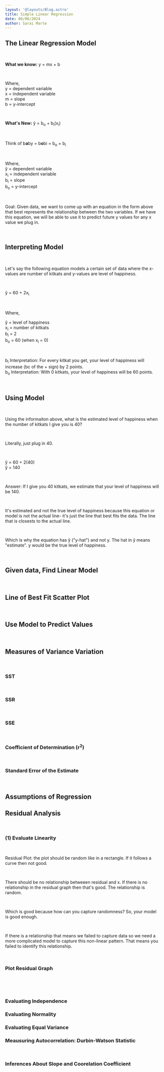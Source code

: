 ```yaml
---
layout: '@layouts/Blog.astro'
title: Simple Linear Regression
date: 06/06/2024
author: Sarai Marte
---
```


## The Linear Regression Model

&nbsp;&nbsp;&nbsp;&nbsp;

**What we know:** y = mx + b

&nbsp;&nbsp;&nbsp;&nbsp;

Where,  
y = dependent variable  
x = independent variable   
m = slope  
b = y-intercept   

&nbsp;&nbsp;&nbsp;&nbsp;

**What's New:** ŷ = b<sub>o</sub> + b<sub>i</sub>(x<sub>i</sub>) 

&nbsp;&nbsp;&nbsp;&nbsp;

Think of b**a**by = b**o**bi =  b<sub>o</sub> + b<sub>i</sub> 

&nbsp;&nbsp;&nbsp;&nbsp;

Where,    
ŷ = dependent variable   
x<sub>i</sub> = independent variable      
b<sub>i</sub> = slope    
b<sub>o</sub> = y-intercept   

&nbsp;&nbsp;&nbsp;&nbsp;

Goal: Given data, we want to come up with an equation in the form above that best represents the relationship between the two variables. If we have this equation, we will be able to use it to predict future y values for any x value we plug in.

&nbsp;&nbsp;&nbsp;&nbsp;

## Interpreting Model

&nbsp;&nbsp;&nbsp;&nbsp;

Let's say the following equation models a certain set of data where the x-values are number of kitkats and y-values are level of happiness.

&nbsp;&nbsp;&nbsp;&nbsp;

ŷ = 60 + 2x<sub>i</sub>

&nbsp;&nbsp;&nbsp;&nbsp;

Where,

ŷ = level of happiness  
x<sub>i</sub> = number of kitkats  
b<sub>i</sub> = 2  
b<sub>o</sub> = 60 (when x<sub>i</sub> = 0) 

&nbsp;&nbsp;&nbsp;&nbsp;

b<sub>i</sub> Interpretation: For every kitkat you get, your level of happiness will increase (bc of the + sign) by 2 points.  
b<sub>o</sub> Interpretation: With 0 kitkats, your level of happiness will be 60 points.   

&nbsp;&nbsp;&nbsp;&nbsp;

## Using Model

&nbsp;&nbsp;&nbsp;&nbsp;

Using the informaiton above, what is the estimated level of happiness when the number of kitkats I give you is 40?

&nbsp;&nbsp;&nbsp;&nbsp;

Literally, just plug in 40.

&nbsp;&nbsp;&nbsp;&nbsp;

ŷ = 60 + 2(40)  
ŷ = 140  

&nbsp;&nbsp;&nbsp;&nbsp;

Answer: If I give you 40 kitkats, we estimate that your level of happiness will be 140.

&nbsp;&nbsp;&nbsp;&nbsp;

It's estimated and not the true level of happiness because this equation or model is not the actual line- it's just the line that best fits the data. The line that is closests to the actual line.

&nbsp;&nbsp;&nbsp;&nbsp;

Which is why the equation has ŷ ("y-hat") and not y. The hat in ŷ means "estimate". y would be the true level of happiness.

&nbsp;&nbsp;&nbsp;&nbsp;

## Given data, Find Linear Model

&nbsp;&nbsp;&nbsp;&nbsp;

## Line of Best Fit Scatter Plot

&nbsp;&nbsp;&nbsp;&nbsp;

## Use Model to Predict Values

&nbsp;&nbsp;&nbsp;&nbsp;

## Measures of Variance Variation

&nbsp;&nbsp;&nbsp;&nbsp;

### SST 

&nbsp;&nbsp;&nbsp;&nbsp;

### SSR

&nbsp;&nbsp;&nbsp;&nbsp;

### SSE

&nbsp;&nbsp;&nbsp;&nbsp;

### Coefficient of Determination (r<sup>2</sup>)

&nbsp;&nbsp;&nbsp;&nbsp;

### Standard Error of the Estimate

&nbsp;&nbsp;&nbsp;&nbsp;

## Assumptions of Regression

## Residual Analysis 

&nbsp;&nbsp;&nbsp;&nbsp;

### (1) Evaluate Linearity

&nbsp;&nbsp;&nbsp;&nbsp;

Residual Plot: the plot should be random like in a rectangle. If it follows a curve then not good.  

&nbsp;&nbsp;&nbsp;&nbsp;

There should be no relationship betweeen residual and x. If there is no relationship in the residual graph then that's good. The relationship is random.

&nbsp;&nbsp;&nbsp;&nbsp;

Which is good because how can you capture randomness? So, your model is good enough.

&nbsp;&nbsp;&nbsp;&nbsp;

If there is a relationship that means we failed to capture data so we need a more complicated model to capture this non-linear pattern.
That means you failed to identify this relationship.

&nbsp;&nbsp;&nbsp;&nbsp;

### Plot Residual Graph

&nbsp;&nbsp;&nbsp;&nbsp;

&nbsp;&nbsp;&nbsp;&nbsp;

### Evaluating Independence
### Evaluating Normality
### Evaluating Equal Variance







###  Meausuring Autocorrelation: Durbin-Watson Statistic

&nbsp;&nbsp;&nbsp;&nbsp;

### Inferences About Slope and Coorelation Coefficient

